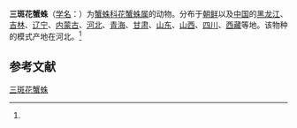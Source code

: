 {{Speciesbox
| name = 三斑花蟹蛛
| status = 
| status_system = 
| image = 
| genus = Xysticus
| species = pseudoblitea
| authority = (Simon, 1880)<ref name='id14655'>{{cite web| url =http://www.bioinfo.cn/db05/BjdwSpecies.php?action=view&id=14655| title =三斑花蟹蛛| work =《中国动物物种编目数据库》| publisher =中国科学院微生物研究所| author =中国科学院动物研究所| accessdate =2009-04-28| deadurl =yes| archiveurl =https://web.archive.org/web/20160305020824/http://www.bioinfo.cn/db05/BjdwSpecies.php?action=view&id=14655| archivedate =2016-03-05}}</ref>
}}

'''三斑花蟹蛛'''（[[学名|学名]]：{{lang|la|''Xysticus pseudoblitea''}}）为[[蟹蛛科|蟹蛛科]][[花蟹蛛属|花蟹蛛属]]的动物。分布于[[朝鲜|朝鲜]]以及[[中国|中国]]的[[黑龙江|黑龙江]]、[[吉林|吉林]]、[[辽宁|辽宁]]、[[内蒙古|内蒙古]]、[[河北|河北]]、[[青海|青海]]、[[甘肃|甘肃]]、[[山东|山东]]、[[山西|山西]]、[[四川|四川]]、[[西藏|西藏]]等地。该物种的模式产地在河北。<ref name='id14655'/>

== 参考文献 ==
{{reflist}}

{{Wikispecies|Xysticus pseudoblitea}}

[[Category:花蟹蛛属|三斑花蟹蛛]]


{{蜘蛛小作品}}